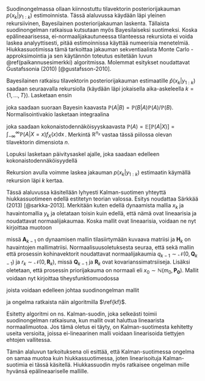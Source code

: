 \section{Bayesilainen suodin} \label{bayesilainen-suodin}

Suodinongelmassa ollaan kiinnostuttu tilavektorin posteriorijakauman $p(x_k|y_{1:k})$ estimoinnista. Tässä alaluvussa käydään läpi yleinen rekursiivinen, Bayesilainen posteriorijakauman laskenta. Tällaista suodinongelman ratkaisua kutsutaan myös Bayesilaiseksi suotimeksi. Koska epälineaarisessa, ei-normaalijakautuneessa tilanteessa rekursiota ei voida laskea analyyttisesti, pitää estimoinnissa käyttää numeerisia menetelmiä. Hiukkassuotimissa tämä tarkoittaa jakauman sekventiaalista Monte Carlo -approksimointia ja sen käytännön toteutus esitetään luvun \@ref(paikannusesimerkki) algoritmissa. Molemmat esitykset noudattavat Gustafssonia (2010) [@gustafsson-2010]. 

Bayesilainen ratkaisu tilavektorin posteriorijakauman estimaatille $\hat{p}(x_k|y_{1:k})$ saadaan seuraavalla rekursiolla (käydään läpi jokaisella aika-askeleella $k=\{1,\ldots,T\}$). Lasketaan ensin

\begin{align}\label{bayes-paivitys}
p(x_k|y_{1:k}) = \frac{p(y_k|x_k)p(x_k|y_{1:k-1})}{p(y_k|y_{1:k-1})},
\end{align}

\noindent joka saadaan suoraan Bayesin kaavasta $\mathbb{P}(A|B)=\mathbb{P}(B|A)\mathbb{P}(A)/\mathbb{P}(B)$. Normalisointivakio lasketaan integraalina 

\begin{align}\label{bayes-normalisointi}
p(y_k|y_{1:k-1})=\int_{\mathbb{R}^{n_x}}p(y_k|x_k)p(x_k|y_{1:k-1})\mathop{dx_k},
\end{align}

\noindent joka saadaan kokonaistodennäköisyyskaavasta $\mathbb{P}(A)=\mathbb{E}[\mathbb{P}(A|X)]=\int_{-\infty}^{\infty}\mathbb{P}(A|X=x)f_X(x)\mathop{dx}$. Merkintä $\mathbb{R}^{n_x}$ vastaa tässä piilossa olevan tilavektorin dimensiota $n$.

Lopuksi lasketaan päivitysaskel ajalle, joka saadaan edelleen kokonaistodennäköisyydellä

\begin{align}\label{bayes-aikapaivitys}
p(x_{k+1}|y_{1:k})=\int_{\mathbb{R}^{n_x}}p(x_{k+1}|x_k)p(x_k|y_{1:k})\mathop{dx_k}.
\end{align}

\noindent Rekursion avulla voimme laskea jakauman $p(x_k|y_{1:k})$ estimaatin käymällä rekursion läpi $k$ kertaa.

\section{Kalman-suotimen ja hiukkassuotimen yhteydestä ja eroista} \label{kf-yhteydet-erot}

Tässä alaluvussa käsitellään lyhyesti Kalman-suotimen yhteyttä hiukkassuotimeen edellä estitetyn teorian valossa. Esitys noudattaa Särkkää (2013) [@sarkka-2013]. Merkitään kuten edellä dynaamista mallia $x_k$ ja havaintomallia $y_k$ ja oletataan toisin kuin edellä, että nämä ovat lineaarisia ja noudattavat normaalijakaumaa. Koska mallit ovat lineaarisia, voidaan ne nyt kirjoittaa muotoon

\begin{align}
&\label{kalman-malli1}x_k=\mathbf{A}_{k-1}x_{k-1}+q_{k-1},\\
&\label{kalman-malli2}y_k=\mathbf{H}_k x_k + r_k,
\end{align}

\noindent missä $\mathbf{A}_{k-1}$ on dynaamisen mallin tilasiirtymään kuvaava matriisi ja $\mathbf{H}_k$ on havaintojen mallimatriisi. Normaalisuusoletuksesta seuraa, että sekä mallin että prosessin kohinavektorit noudattavat normaalijakaumia $q_{k-1} \sim \mathcal{N}(0, \mathbf{Q}_{k-1})$ ja $r_k \sim \mathcal{N}(0, \mathbf{R}_k)$, missä $\mathbf{Q}_{k-1}$ ja $\mathbf{R}_k$ ovat kovarianssimatrsiiseja. Lisäksi oletetaan, että prosessin priorijakauma on normaali eli $x_0 \sim \mathbb{N}(m_0, \mathbf{P_0})$. Mallit voidaan nyt kirjoittaa tiheysfunktiomuodossa

\begin{align}
&\label{kalman-malli-pdf1}p(x_k|x_{k-1})=\mathcal{N}(x_k|\mathbf{A}_{k-1}x_{k-1},\mathbf{Q}_{k-1}),\\
&\label{kalman-malli-pdf2}p(y_k|x_k)=\mathcal{N}(y_k|\mathbf{H}_{k}x_{k},\mathbf{R}_{k}),
\end{align}

\noindent joista voidaan edelleen johtaa suodinongelman mallit

\begin{align}
&\label{kalman-malli-suodin1}p(x_k|y_{1:k-1})=\mathcal{N}(x_k|m_k^* ,\mathbf{P}_k^*),\\
&\label{kalman-malli-suodin2}p(x_k|y_{1:k})=\mathcal{N}(x_k|m_k ,\mathbf{P}_k),\\
&\label{kalman-malli-suodin3}p(y_k|y_{1:k-1})=\mathcal{N}(y_k|\mathbf{H}_k m_k^* ,\mathbf{S}_k)
\end{align}

\noindent ja ongelma ratkaista näin algoritmilla $\ref{kf}$.

\begin{algorithm}[H]
\label{kf}
\DontPrintSemicolon
\SetAlgoShortEnd
\KwResult{Posteriorijakauman $p(x_{1:k}|y_{1:k})$ estimaatti.\;}
\KwData{Havainnot $y_k$. Priorijakauman $x_0$ keskiarvovektori $m_0$ ja kovarianssimatriisi $\mathbf{P}_0$.\;}
\Begin{
  \For{$k=\{1,2,\ldots,T\}$}{
    \Begin{Ennusteaskel. \newline $m_k^*= \mathbf{A}_{k-1}m_{k-1}$\;}
    \If{$k < t$}{\Begin{Päivitysaskel. \newline $v_k = y_k - \mathbf{H}_k m_k^*$
    \newline $\mathbf{S}_k = \mathbf{H}_k \mathbf{P}_k^* \mathbf{H}_k^\top + \mathbf{R}_k$
    \newline\ $\mathbf{K}_k = \mathbf{P}_k^* \mathbf{H}_k^\top \mathbf{S}_k^{-1}$
    \newline\ $m_k = m_k^* \mathbf{K}_k v_k$
    \newline\ $\mathbf{P}_k = \mathbf{P}_k^* - \mathbf{K}_k \mathbf{S}_k \mathbf{K}_k^\top$;}}
  }  
}
\caption{Kalman-suodin}
\end{algorithm}

Esitetty algoritmi on ns. Kalman-suodin, joka selkeästi toimii suodinongelman ratkaisuna, kun mallit ovat haluttua lineaarista normaalimuotoa. Jos tämä oletus ei täyty, on Kalman-suotimesta kehitetty useita versioita, joissa ei-lineaarinen malli voidaan linearisoida tiettyjen ehtojen vallitessa. 

Tämän alaluvun tarkoituksena oli esittää, että Kalman-suotimessa ongelma on samaa muotoa kuin hiukkassuotimessa, joten linearisoituja Kalman-suotimia ei tässä käsitellä. Hiukkassuodin myös ratkaisee ongelman mille hyvänsä epälineaariselle mallille.